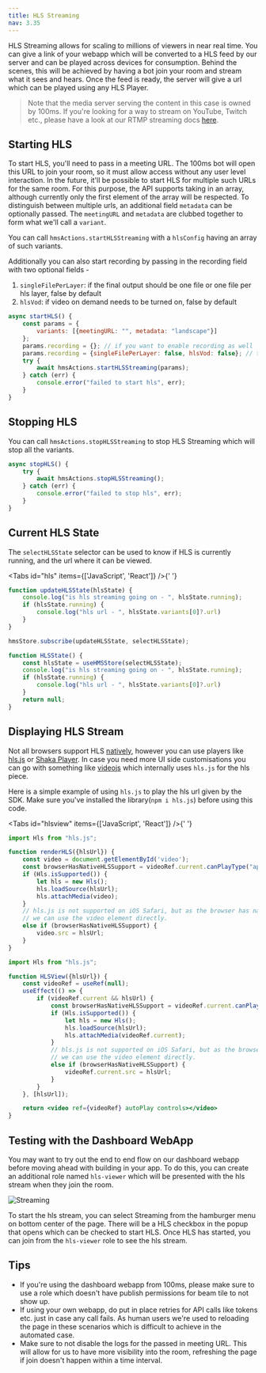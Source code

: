 ```yaml
---
title: HLS Streaming
nav: 3.35
---
```


HLS Streaming allows for scaling to millions of viewers in near real time. You can give a link of your
webapp which will be converted to a HLS feed by our server and can be played across devices for consumption.
Behind the scenes, this will be achieved by having a bot join your room and stream what it sees and hears. Once the feed
is ready, the server will give a url which can be played using any HLS Player.

> Note that the media server serving the content in this case is owned by 100ms. If you're looking for a way to stream
on YouTube, Twitch etc., please have a look at our RTMP streaming docs [here](./rtmp-recording).

## Starting HLS

To start HLS, you'll need to pass in a meeting URL. The 100ms bot will open this URL to join your room, so
it must allow access without any user level interaction. In the future, it'll be possible to start HLS for multiple such URLs for the same room.
For this purpose, the API supports taking in an array, although currently only the first element of the array will be respected. To distinguish between
multiple urls, an additional field `metadata` can be optionally passed. The `meetingURL` and `metadata` are clubbed together to form what we'll call
a `variant`.

You can call `hmsActions.startHLSStreaming` with a `hlsConfig` having an array of such variants.

Additionally you can also start recording by passing in the recording field with two optional fields - 
1. `singleFilePerLayer`: if the final output should be one file or one file per hls layer, false by default
2. `hlsVod`: if video on demand needs to be turned on, false by default

```js
async startHLS() {
    const params = {
        variants: [{meetingURL: "", metadata: "landscape"}]
    };
    params.recording = {}; // if you want to enable recording as well
    params.recording = {singleFilePerLayer: false, hlsVod: false}; // to configure recording options
    try {
        await hmsActions.startHLSStreaming(params);
    } catch (err) {
        console.error("failed to start hls", err);
    }
}
````

## Stopping HLS

You can call `hmsActions.stopHLSStreaming` to stop HLS Streaming which will stop all the variants.

```js
async stopHLS() {
    try {
        await hmsActions.stopHLSStreaming();
    } catch (err) {
        console.error("failed to stop hls", err);
    }
}
```

## Current HLS State

The `selectHLSState` selector can be used to know if HLS is currently running, and the url where it can be viewed.

<Tabs id="hls" items={['JavaScript', 'React']} />{' '}

<Tab id='hls-0'>

```js
function updateHLSState(hlsState) {
    console.log("is hls streaming going on - ", hlsState.running);
    if (hlsState.running) {
        console.log("hls url - ", hlsState.variants[0]?.url)
    }
}

hmsStore.subscribe(updateHLSState, selectHLSState);
```

</Tab>

<Tab  id='hls-1'>

```jsx
function HLSState() {
    const hlsState = useHMSStore(selectHLSState);
    console.log("is hls streaming going on - ", hlsState.running);
    if (hlsState.running) {
        console.log("hls url - ", hlsState.variants[0]?.url)
    }
    return null;
}
```

</Tab>

## Displaying HLS Stream

Not all browsers support HLS [natively](https://caniuse.com/?search=hls), however you can use players like [hls.js](https://github.com/video-dev/hls.js/) or
[Shaka Player](https://github.com/google/shaka-player). In case you need more UI side customisations you can go with something like
[videojs](https://videojs.com/) which internally uses `hls.js` for the hls piece.

Here is a simple example of using `hls.js` to play the hls url given by the SDK. Make sure you've installed the library(`npm i hls.js`) before using this code.

<Tabs id="hlsview" items={['JavaScript', 'React']} />{' '}

<Tab id='hlsview-0'>

```js
import Hls from "hls.js";

function renderHLS({hlsUrl}) {
    const video = document.getElementById('video');
    const browserHasNativeHLSSupport = videoRef.current.canPlayType("application/vnd.apple.mpegurl");
    if (Hls.isSupported()) {
        let hls = new Hls();
        hls.loadSource(hlsUrl);
        hls.attachMedia(video);
    }
    // hls.js is not supported on iOS Safari, but as the browser has native support for playing HLS,
    // we can use the video element directly.
    else if (browserHasNativeHLSSupport) {
        video.src = hlsUrl;
    }
}
```

</Tab>

<Tab  id='hlsview-1'>

```jsx
import Hls from "hls.js";

function HLSView({hlsUrl}) {
    const videoRef = useRef(null);
    useEffect(() => {
        if (videoRef.current && hlsUrl) {
            const browserHasNativeHLSSupport = videoRef.current.canPlayType("application/vnd.apple.mpegurl");
            if (Hls.isSupported()) {
                let hls = new Hls();
                hls.loadSource(hlsUrl);
                hls.attachMedia(videoRef.current);
            }
            // hls.js is not supported on iOS Safari, but as the browser has native support for playing HLS,
            // we can use the video element directly.
            else if (browserHasNativeHLSSupport) {
                videoRef.current.src = hlsUrl;
            }
        }
    }, [hlsUrl]);

    return <video ref={videoRef} autoPlay controls></video>
}
```

</Tab>

## Testing with the Dashboard WebApp

You may want to try out the end to end flow on our dashboard webapp before moving ahead with building in your app. To do
this, you can create an additional role named `hls-viewer` which will be presented with the hls stream when they join the room.

![Streaming](/docs/v2/web-hamburger.png)

To start the hls stream, you can select Streaming from the hamburger menu on bottom center of the page. There will be a HLS checkbox in
the popup that opens which can be checked to start HLS. Once HLS has started, you can join from the `hls-viewer` role to
see the hls stream.

## Tips

* If you're using the dashboard webapp from 100ms, please make sure to use a role which doesn't have publish permissions for beam tile to not show up.
* If using your own webapp, do put in place retries for API calls like tokens etc. just in case any call fails. As human users we're
used to reloading the page in these scenarios which is difficult to achieve in the automated case.
* Make sure to not disable the logs for the passed in meeting URL. This will allow for us to have more visibility into the room, refreshing the page
if join doesn't happen within a time interval.

